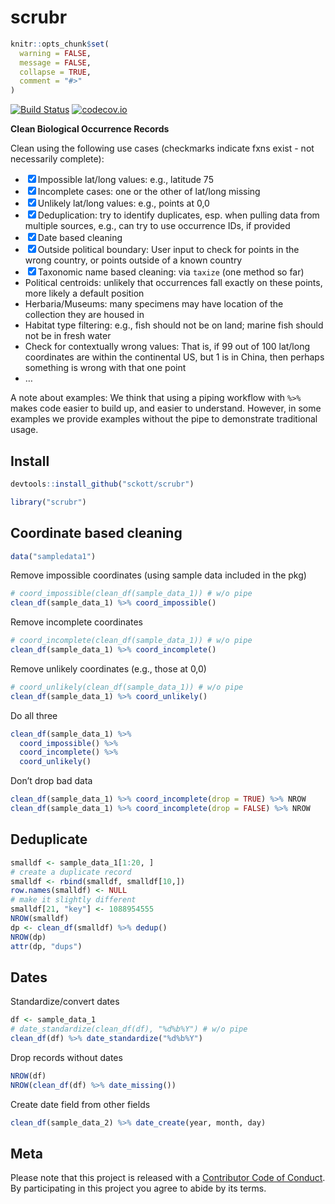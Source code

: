 scrubr
======

```r
knitr::opts_chunk$set(
  warning = FALSE,
  message = FALSE,
  collapse = TRUE,
  comment = "#>"
)
```

[![Build Status](https://travis-ci.org/sckott/scrubr.svg?branch=master)](https://travis-ci.org/sckott/scrubr)
[![codecov.io](http://codecov.io/github/sckott/scrubr/coverage.svg?branch=master)](http://codecov.io/github/sckott/scrubr?branch=master)

__Clean Biological Occurrence Records__

Clean using the following use cases (checkmarks indicate fxns exist - not necessarily complete):

- [x] Impossible lat/long values: e.g., latitude 75
- [x] Incomplete cases: one or the other of lat/long missing
- [x] Unlikely lat/long values: e.g., points at 0,0
- [x] Deduplication: try to identify duplicates, esp. when pulling data from multiple sources, e.g., can try to use occurrence IDs, if provided
- [x] Date based cleaning
* [x] Outside political boundary: User input to check for points in the wrong country, or points outside of a known country
* [x] Taxonomic name based cleaning: via `taxize` (one method so far)
* Political centroids: unlikely that occurrences fall exactly on these points, more likely a
default position
* Herbaria/Museums: many specimens may have location of the collection they are housed in
* Habitat type filtering: e.g., fish should not be on land; marine fish should not be in fresh water
* Check for contextually wrong values: That is, if 99 out of 100 lat/long coordinates are within the continental US, but 1 is in China, then perhaps something is wrong with that one point
* ...

A note about examples: We think that using a piping workflow with `%>%` makes code easier to
build up, and easier to understand. However, in some examples we provide examples without the pipe
to demonstrate traditional usage.

## Install

```r
devtools::install_github("sckott/scrubr")
```

```r
library("scrubr")
```

## Coordinate based cleaning

```r
data("sampledata1")
```

Remove impossible coordinates (using sample data included in the pkg)

```r
# coord_impossible(clean_df(sample_data_1)) # w/o pipe
clean_df(sample_data_1) %>% coord_impossible()
```

Remove incomplete coordinates

```r
# coord_incomplete(clean_df(sample_data_1)) # w/o pipe
clean_df(sample_data_1) %>% coord_incomplete()
```

Remove unlikely coordinates (e.g., those at 0,0)

```r
# coord_unlikely(clean_df(sample_data_1)) # w/o pipe
clean_df(sample_data_1) %>% coord_unlikely()
```

Do all three

```r
clean_df(sample_data_1) %>%
  coord_impossible() %>%
  coord_incomplete() %>%
  coord_unlikely()
```

Don't drop bad data

```r
clean_df(sample_data_1) %>% coord_incomplete(drop = TRUE) %>% NROW
clean_df(sample_data_1) %>% coord_incomplete(drop = FALSE) %>% NROW
```


## Deduplicate

```r
smalldf <- sample_data_1[1:20, ]
# create a duplicate record
smalldf <- rbind(smalldf, smalldf[10,])
row.names(smalldf) <- NULL
# make it slightly different
smalldf[21, "key"] <- 1088954555
NROW(smalldf)
dp <- clean_df(smalldf) %>% dedup()
NROW(dp)
attr(dp, "dups")
```

## Dates

Standardize/convert dates

```r
df <- sample_data_1
# date_standardize(clean_df(df), "%d%b%Y") # w/o pipe
clean_df(df) %>% date_standardize("%d%b%Y")
```

Drop records without dates

```r
NROW(df)
NROW(clean_df(df) %>% date_missing())
```

Create date field from other fields

```r
clean_df(sample_data_2) %>% date_create(year, month, day)
```

## Meta

Please note that this project is released with a [Contributor Code of Conduct](CONDUCT.md). By participating in this project you agree to abide by its terms.
